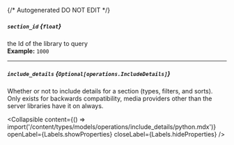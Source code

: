 {/* Autogenerated DO NOT EDIT  */}

##### `section_id` *{`float`}*
the Id of the library to query
<br/>
**Example:** `1000`

---
##### `include_details` *{`Optional[operations.IncludeDetails]`}*
Whether or not to include details for a section (types, filters, and sorts). 
Only exists for backwards compatibility, media providers other than the server libraries have it on always.


<Collapsible content={() => import('/content/types/models/operations/include_details/python.mdx')} openLabel={Labels.showProperties} closeLabel={Labels.hideProperties} />



